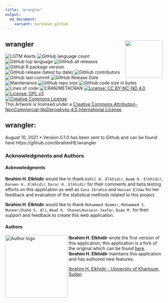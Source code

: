 ---
title: 'wrangler'
output: 
  md_document:
    variant: markdown_github
---
## wrangler <img src="man/figures/logo.png" align="right" width="120" />

![LGTM Alerts](https://img.shields.io/lgtm/alerts/github/IbrahimHE/wrangler)
![GitHub language count](https://img.shields.io/github/languages/count/IbrahimHE/wrangler)
![GitHub top language](https://img.shields.io/github/languages/top/IbrahimHE/wrangler)
![GitHub all releases](https://img.shields.io/github/downloads/IbrahimHE/wrangler/total)
![GitHub R package version](https://img.shields.io/github/r-package/v/IbrahimHE/wrangler)
![GitHub release (latest by date)](https://img.shields.io/github/v/release/IbrahimHE/wrangler)
![GitHub contributors](https://img.shields.io/github/contributors/IbrahimHE/wrangler)
![GitHub last commit](https://img.shields.io/github/last-commit/IbrahimHE/wrangler)
![GitHub Release Date](https://img.shields.io/github/release-date/IbrahimHE/wrangler)
![Maintenance](https://img.shields.io/maintenance/yes/2022)
![GitHub repo size](https://img.shields.io/github/repo-size/IbrahimHE/wrangler)
![GitHub code size in bytes](https://img.shields.io/github/languages/code-size/IbrahimHE/wrangler)
![Lines of code](https://img.shields.io/tokei/lines/github/IbrahimHE/wrangler)
![CRAN/METACRAN](https://img.shields.io/cran/l/wrangler)
[![License: CC BY-NC-ND 4.0](https://img.shields.io/badge/Artwork License-CC_BY--NC--ND_4.0-lightgrey.svg)](https://creativecommons.org/licenses/by-nc-nd/4.0/)
[![License: GPL v3](https://img.shields.io/badge/Code License-GPLv3-blue.svg)](https://www.gnu.org/licenses/gpl-3.0)<br/>
<a rel="license" href="http://creativecommons.org/licenses/by-nc-nd/4.0/"><img alt="Creative Commons License" style="border-width:0" src="https://i.creativecommons.org/l/by-nc-nd/4.0/88x31.png" /></a>  
This Artwork is licensed under a <a rel="license" href="http://creativecommons.org/licenses/by-nc-nd/4.0/">Creative Commons Attribution-NonCommercial-NoDerivatives 4.0 International License</a>.

## wrangler:

August 10, 2021
* Version 0.1.0 has been sent to Github and can be found here https://github.com/IbrahimHE/wrangler


### Acknowledgments and Authors

#### Acknowledgments
**Ibrahim H. Elkhidir** would like to thank `Kahil H. Elkhidir`, `Awam H. Elkhidir`, `Dareen H. Elkhidir`, `Dorar H. Elkhidir` for their comments and beta testing efforts on this application as well as `Sana Ibrahim` and `Hassan Eldaw` for her feedback and evaluation of the statistical methods related to this project.

**Ibrahim H. Elkhidir** would like to thank `Mohammed Nimmir`, `Mohammed S. Muneer`,`Shahd S. Ali`, `Waad K. Shanan`,`Hussein Jaafar`, `Duaa M.` for their support and feedback to create this web application.

#### Authors
<img width="200" src="man/figures/Author.png?raw=TRUE" alt="Author logo" align="left">  
  
**Ibrahim H. Elkhidir** wrote the first version of this application; this application is a fork of the original which can be found [here](https://github.com/IbrahimHE/wrangler).  
**Ibrahim H. Elkhidir** maintains this application and has authored new features.
  
[Ibrahim H. Elkhidir - University of Khartoum, Sudan](http://www.linkedin.com/in/ibrahimhassan1994)  
